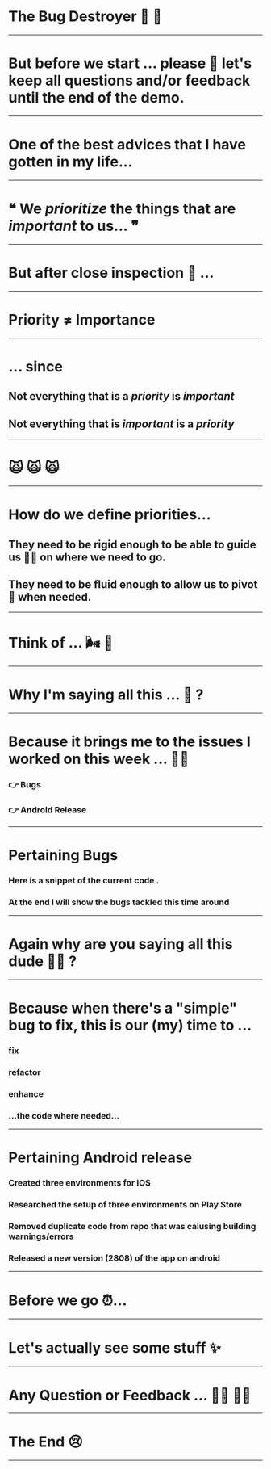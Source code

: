 <!-- // import { dark as theme } from 'mdx-deck/themes' -->

 # The Bug Destroyer  🐜 🔨

---

 # But before we start ... please 🙏 let's keep all questions and/or feedback until the end of the demo. 

---

# One of the best advices that I have gotten in my life...

---

# ❝ We *prioritize* the things that are *important* to us... ❞

---

# But after close inspection 🧐 ...

---

# Priority ≠ Importance

---

# ... since

<Appear>
  <h2>Not everything that is a <em>priority</em> is <em>important</em></h2>
  <h2>Not everything that is <em>important</em> is a <em>priority</em></h2>
</Appear>

---

# 🙀 🙀 🙀 

---

# How do we define priorities...

<Appear>
  <h2>They need to be rigid enough to be able to guide us 🚶‍♀️ on where we need to go.</h2>
  <h2>They need to be fluid enough to allow us to pivot 🕺 when needed.</h2>
</Appear>

---

# Think of ... 🌬 🌱

---

# Why I'm saying all this ... 🤔 ?

---

# Because it brings me to the issues I worked on this week ... 👨‍💻


<Appear>
  <h3>👉 Bugs</h3>
  <h3>👉 Android Release</h3>
</Appear>

---

# Pertaining Bugs

<Appear>
  <h3>Here is a snippet of the current code .</h3>
  <h3>At the end I will show the bugs tackled this time around </h3>
</Appear>

---

# Again why are you saying all this dude 🤷‍♂️ ?

---
# Because when there's a "simple" bug to fix, this is our (my) time to ...

<Appear>
 <h3>fix</h3>
 <h3>refactor</h3>
 <h3>enhance</h3>
 <h3>...the code where needed...</h3>

</Appear>

---

# Pertaining Android release

<Appear>
  <h3>Created three environments for iOS</h3>
  <h3>Researched the setup of three environments on Play Store</h3>
  <h3>Removed duplicate code from repo that was caiusing building warnings/errors</h3>
  <h3>Released a new version (2808) of the app on android</h3>
</Appear>

---

# Before we go  ⏰...

---

# Let's actually see some stuff ✨

---

# Any Question or Feedback  ... 🙋‍♂️ 🙋‍♀️

---

# The End 😢

---